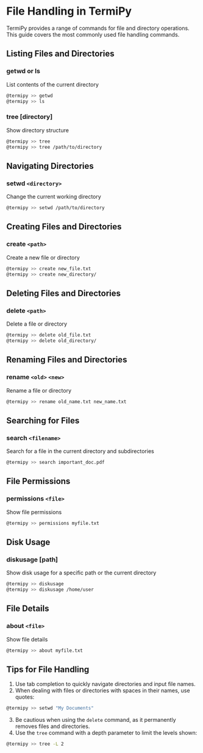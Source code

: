 # File Handling in TermiPy {.unnumbered}

TermiPy provides a range of commands for file and directory operations. This guide covers the most commonly used file handling commands.

## Listing Files and Directories

### getwd or ls
List contents of the current directory

```bash
@termipy >> getwd
@termipy >> ls
```

### tree [directory]

Show directory structure

```bash
@termipy >> tree
@termipy >> tree /path/to/directory
```

## Navigating Directories

### setwd `<directory>`

Change the current working directory

```bash
@termipy >> setwd /path/to/directory
```

## Creating Files and Directories

### create `<path>`

Create a new file or directory

```bash
@termipy >> create new_file.txt
@termipy >> create new_directory/
```

## Deleting Files and Directories

### delete `<path>`

Delete a file or directory

```bash
@termipy >> delete old_file.txt
@termipy >> delete old_directory/
```

## Renaming Files and Directories

### rename `<old>` `<new>`

Rename a file or directory

```bash
@termipy >> rename old_name.txt new_name.txt
```

## Searching for Files

### search `<filename>`

Search for a file in the current directory and subdirectories

```bash
@termipy >> search important_doc.pdf
```

## File Permissions

### permissions `<file>`

Show file permissions

```bash
@termipy >> permissions myfile.txt
```

## Disk Usage

### diskusage [path]

Show disk usage for a specific path or the current directory

```bash
@termipy >> diskusage
@termipy >> diskusage /home/user
```

## File Details

### about `<file>`

Show file details

```bash
@termipy >> about myfile.txt
```

## Tips for File Handling

1. Use tab completion to quickly navigate directories and input file names.
2. When dealing with files or directories with spaces in their names, use quotes:

```bash
@termipy >> setwd "My Documents"
```


3. Be cautious when using the `delete` command, as it permanently removes files and directories.
4. Use the `tree` command with a depth parameter to limit the levels shown:

```bash
@termipy >> tree -L 2
```